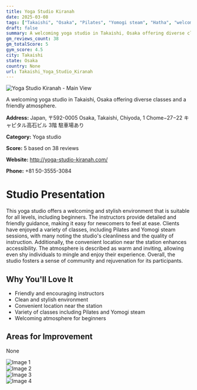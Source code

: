 ```yaml
---
title: Yoga Studio Kiranah
date: 2025-03-08
tags: ["Takaishi", "Osaka", "Pilates", "Yomogi steam", "Hatha", "welcoming", "convenient", "Takaishi"]  
draft: false
summary: A welcoming yoga studio in Takaishi, Osaka offering diverse classes and a friendly atmosphere.
gm_reviews_count: 38
gm_totalScore: 5
gym_score: 4.5
city: Takaishi
state: Osaka
country: None
url: Takaishi_Yoga_Studio_Kiranah
---
```


<div className="aspect-[16/9] relative my-8">
  <img 
    src="https://lh5.googleusercontent.com/p/AF1QipMZprnykNSdS4nsfVB_etCF0n5CnCzfzcL0Gnn8=w1920-h1080-k-no"
    alt="Yoga Studio Kiranah - Main View"
    className="object-cover absolute inset-0 w-full h-full rounded-lg"
  />
</div>

A welcoming yoga studio in Takaishi, Osaka offering diverse classes and a friendly atmosphere.

**Address:** Japan, 〒592-0005 Osaka, Takaishi, Chiyoda, 1 Chome−27−22 キャピタル高石ビル 3階 駐車場あり

**Category:** Yoga studio

**Score:** 5 based on 38 reviews

**Website:** http://yoga-studio-kiranah.com/

**Phone:** +81 50-3555-3084

# Studio Presentation

This yoga studio offers a welcoming and stylish environment that is suitable for all levels, including beginners. The instructors provide detailed and friendly guidance, making it easy for newcomers to feel at ease. Clients have enjoyed a variety of classes, including Pilates and Yomogi steam sessions, with many noting the studio's cleanliness and the quality of instruction. Additionally, the convenient location near the station enhances accessibility. The atmosphere is described as warm and inviting, allowing even shy individuals to mingle and enjoy their experience. Overall, the studio fosters a sense of community and rejuvenation for its participants.



## Why You'll Love It

- Friendly and encouraging instructors
- Clean and stylish environment
- Convenient location near the station
- Variety of classes including Pilates and Yomogi steam
- Welcoming atmosphere for beginners

## Areas for Improvement

None

<div className="grid grid-cols-1 xl:grid-cols-2 gap-4 my-8">
<div className="aspect-[4/3] relative"><img src="https://lh3.googleusercontent.com/p/AF1QipN64U0xT4cmoqyGYAdordyDkRJ57Wx9cmGKvr_8=w1920-h1080-k-no" alt="Image 1" className="object-cover absolute inset-0 w-full h-full rounded-lg" /></div>
<div className="aspect-[4/3] relative"><img src="https://lh5.googleusercontent.com/p/AF1QipNijSC9TSzmxxThvB6p3wrA7H3W5InRj2lNowyD=w1920-h1080-k-no" alt="Image 2" className="object-cover absolute inset-0 w-full h-full rounded-lg" /></div>
<div className="aspect-[4/3] relative"><img src="https://lh5.googleusercontent.com/p/AF1QipNzqzB3Xe5E-DmPCLFgrU6-ruK3Je7LhbZaAPYX=w1920-h1080-k-no" alt="Image 3" className="object-cover absolute inset-0 w-full h-full rounded-lg" /></div>
<div className="aspect-[4/3] relative"><img src="https://lh5.googleusercontent.com/p/AF1QipM_47IZxIRlk8Rjvy5Mnpoim72ehRmAJInYgzgg=w1920-h1080-k-no" alt="Image 4" className="object-cover absolute inset-0 w-full h-full rounded-lg" /></div>
</div>